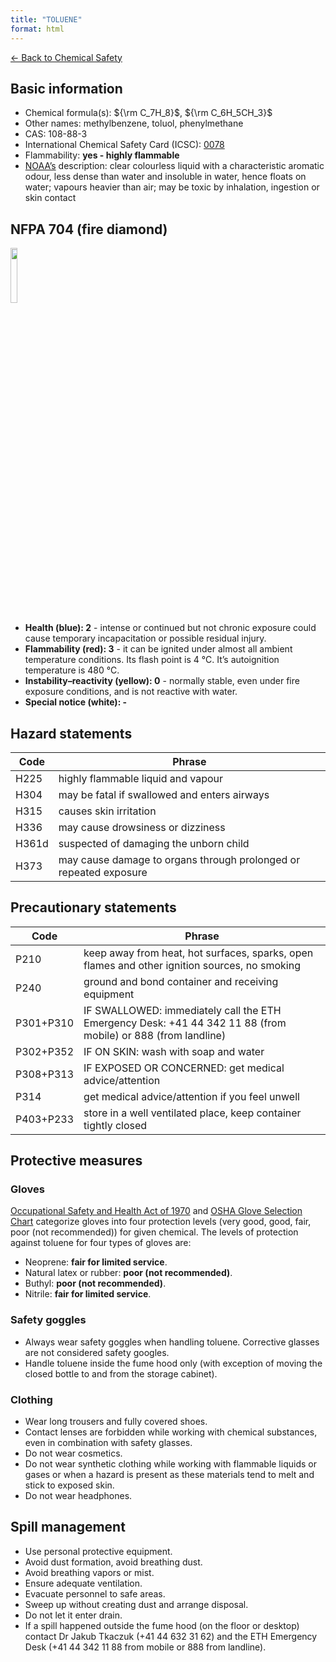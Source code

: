 ```yaml
---
title: "TOLUENE"
format: html
---
```


[← Back to Chemical Safety](../chemical-safety.qmd)


## Basic information
- Chemical formula(s): ${\rm C_7H_8}$, ${\rm C_6H_5CH_3}$
- Other names: methylbenzene, toluol, phenylmethane
- CAS: 108-88-3
- International Chemical Safety Card (ICSC): [0078](https://www.inchem.org/documents/icsc/icsc/eics0078.htm)
- Flammability: **yes - highly flammable**
- [NOAA's](https://cameochemicals.noaa.gov/chemical/4654) description: clear colourless liquid with a characteristic aromatic odour, less dense than water and insoluble in water, hence floats on water; vapours heavier than air; may be toxic by inhalation, ingestion or skin contact

## NFPA 704 (fire diamond)

![](../media/nfpa704/230.png){width=15% fig-align="center"}

- **Health (blue): 2** - intense or continued but not chronic exposure could cause temporary incapacitation or possible residual injury.
- **Flammability (red): 3** - it can be ignited under almost all ambient temperature conditions. Its flash point is 4 °C. It's autoignition temperature is 480 °C.
- **Instability–reactivity (yellow): 0** - normally stable, even under fire exposure conditions, and is not reactive with water.
- **Special notice (white): -**

## Hazard statements
| Code  | Phrase                                                            |
| ----- | ----------------------------------------------------------------- |
| H225  | highly flammable liquid and vapour                                |
| H304  | may be fatal if swallowed and enters airways                      |
| H315  | causes skin irritation                                            |
| H336  | may cause drowsiness or dizziness                                 |
| H361d | suspected of damaging the unborn child                            |
| H373  | may cause damage to organs through prolonged or repeated exposure |

## Precautionary statements
| Code      | Phrase                                                                                                       |
| --------- | ------------------------------------------------------------------------------------------------------------ |
| P210      | keep away from heat, hot surfaces, sparks, open flames and other ignition sources, no smoking                |
| P240      | ground and bond container and receiving equipment                                                            |
| P301+P310 | IF SWALLOWED: immediately call the ETH Emergency Desk: +41 44 342 11 88 (from mobile) or 888 (from landline) |
| P302+P352 | IF ON SKIN: wash with soap and water                                                                         |
| P308+P313 | IF EXPOSED OR CONCERNED: get medical advice/attention                                                        |
| P314      | get medical advice/attention if you feel unwell                                                              |
| P403+P233 | store in a well ventilated place, keep container tightly closed                                              |

## Protective measures

### Gloves
[Occupational Safety and Health Act of 1970](https://www.osha.gov/sites/default/files/publications/osha3151.pdf) and [OSHA Glove Selection Chart](https://safety.fsu.edu/safety_manual/OSHA%20Glove%20Selection%20Chart.pdf) categorize gloves into four protection levels (very good, good, fair, poor (not recommended)) for given chemical. The levels of protection against toluene for four types of gloves are:

- Neoprene: **fair for limited service**.
- Natural latex or rubber: **poor (not recommended)**.
- Buthyl: **poor (not recommended)**.
- Nitrile: **fair for limited service**.

### Safety goggles
- Always wear safety goggles when handling toluene. Corrective glasses are not considered safety googles.
- Handle toluene inside the fume hood only (with exception of moving the closed bottle to and from the storage cabinet).

### Clothing
- Wear long trousers and fully covered shoes.
- Contact lenses are forbidden while working with chemical substances, even in combination with safety glasses.
- Do not wear cosmetics.
- Do not wear synthetic clothing while working with flammable liquids or gases or when a hazard is present as these materials tend to melt and stick to exposed skin.
- Do not wear headphones.

## Spill management
- Use personal protective equipment.
- Avoid dust formation, avoid breathing dust.
- Avoid breathing vapors or mist.
- Ensure adequate ventilation.
- Evacuate personnel to safe areas.
- Sweep up without creating dust and arrange disposal.
- Do not let it enter drain.
- If a spill happened outside the fume hood (on the floor or desktop) contact Dr Jakub Tkaczuk (+41 44 632 31 62) and the ETH Emergency Desk (+41 44 342 11 88 from mobile or 888 from landline).
